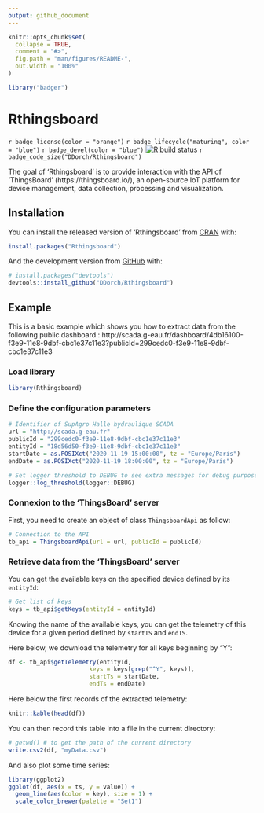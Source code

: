 ---
output: github_document
---

<!-- README.md is generated from README.Rmd. Please edit that file -->

```{r, include = FALSE}
knitr::opts_chunk$set(
  collapse = TRUE,
  comment = "#>",
  fig.path = "man/figures/README-",
  out.width = "100%"
)
```

```{r echo=FALSE, results="hide", message=FALSE}
library("badger")
```

# Rthingsboard

<!-- badges: start -->
`r badge_license(color = "orange")`
`r badge_lifecycle("maturing", color = "blue")`
`r badge_devel(color = "blue")`
[![R build status](https://github.com/DDorch/Rthingsboard/workflows/R-CMD-check/badge.svg)](https://github.com/DDorch/Rthingsboard/actions)
`r badge_code_size("DDorch/Rthingsboard")`
<!-- badges: end -->

The goal of 'Rthingsboard' is to provide interaction with the API of 'ThingsBoard' (https://thingsboard.io/), an open-source IoT platform for device management, data collection, processing and visualization.



## Installation

You can install the released version of 'Rthingsboard' from [CRAN](https://CRAN.R-project.org/package=Rthingsboard) with:

``` r
install.packages("Rthingsboard")
```

And the development version from [GitHub](https://github.com/) with:

``` r
# install.packages("devtools")
devtools::install_github("DDorch/Rthingsboard")
```
## Example

This is a basic example which shows you how to extract data from the following public dashboard : http://scada.g-eau.fr/dashboard/4db16100-f3e9-11e8-9dbf-cbc1e37c11e3?publicId=299cedc0-f3e9-11e8-9dbf-cbc1e37c11e3

### Load library

```{r setup}
library(Rthingsboard)
```

### Define the configuration parameters

```{r parameters}
# Identifier of SupAgro Halle hydraulique SCADA
url = "http://scada.g-eau.fr"
publicId = "299cedc0-f3e9-11e8-9dbf-cbc1e37c11e3"
entityId = "18d56d50-f3e9-11e8-9dbf-cbc1e37c11e3"
startDate = as.POSIXct("2020-11-19 15:00:00", tz = "Europe/Paris")
endDate = as.POSIXct("2020-11-19 18:00:00", tz = "Europe/Paris")

# Set logger threshold to DEBUG to see extra messages for debug purpose
logger::log_threshold(logger::DEBUG)
```

### Connexion to the 'ThingsBoard' server

First, you need to create an object of class `ThingsboardApi` as follow:

``` {r connection}
# Connection to the API
tb_api = ThingsboardApi(url = url, publicId = publicId)
```
### Retrieve data from the 'ThingsBoard' server

You can get the available keys on the specified device defined by its `entityId`:

``` {r getKeys}
# Get list of keys
keys = tb_api$getKeys(entityId = entityId)
```

Knowing the name of the available keys, you can get the telemetry of this device for a given period defined by `startTS` and `endTS`.

Here below, we download the telemetry for all keys beginning by "Y":

```{r getTelemetry}
df <- tb_api$getTelemetry(entityId,
                       keys = keys[grep("^Y", keys)],
                       startTs = startDate,
                       endTs = endDate)
```

Here below the first records of the extracted telemetry:

```{r time zone}
knitr::kable(head(df))
```

You can then record this table into a file in the current directory:

```{r write_csv, eval=FALSE}
# getwd() # to get the path of the current directory
write.csv2(df, "myData.csv")
```

And also plot some time series:

```{r plot_telemetry}
library(ggplot2)
ggplot(df, aes(x = ts, y = value)) +
  geom_line(aes(color = key), size = 1) +
  scale_color_brewer(palette = "Set1")
```

